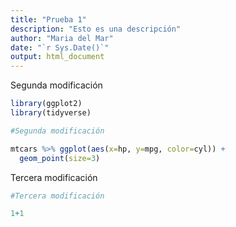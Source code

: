 ```yaml
---
title: "Prueba 1"
description: "Esto es una descripción"
author: "Maria del Mar"
date: "`r Sys.Date()`"
output: html_document
---
```


Segunda modificación

```r
library(ggplot2)
library(tidyverse)

#Segunda modificación

mtcars %>% ggplot(aes(x=hp, y=mpg, color=cyl)) +
  geom_point(size=3)

```

Tercera modificación

```r

#Tercera modificación

1+1

```

